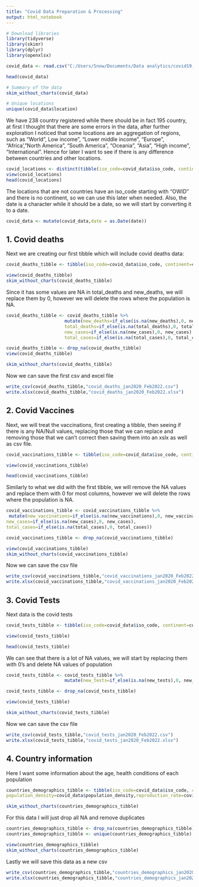 ```yaml
---
title: "Covid Data Preparation & Processing"
output: html_notebook
---
```


```r
# Download libraries
library(tidyverse)
library(skimr)
library(dplyr)
library(openxlsx)

covid_data <- read.csv("C:/Users/Snow/Documents/Data analytics/covid19_deaths_analysis/owid-covid-data.csv")

head(covid_data)
```

```r
# Summary of the data
skim_without_charts(covid_data)
```

```r
# Unique locations
unique(covid_data$location)
```

We have 238 country registered while there should be in fact 195 country, at first I thought that there are some errors in the data, after further exploration I noticed that some locations are an aggregation of regions, such as "World", Low income", "Lower middle income", "Europe", "Africa', "North America", "South America", "Oceania", "Asia", "High income", "International". Hence for later I want to see if there is any difference between countries and other locations.

```r
covid_locations <- distinct(tibble(iso_code=covid_data$iso_code, continent=covid_data$continent, location=covid_data$location))
view(covid_locations)
head(covid_locations)
```
The locations that are not countries have an iso_code starting with "OWID" and there is no continent, so we can use this later when needed.
Also, the date is a character while it should be a date, so we will start by converting it to a date.

```r
covid_data <- mutate(covid_data,date = as.Date(date))
```

## 1. Covid deaths

Next we are creating our first tibble which will include covid deaths data:

```r
covid_deaths_tibble <- tibble(iso_code=covid_data$iso_code, continent=covid_data$continent, location=covid_data$location, date=covid_data$date,new_deaths= covid_data$new_deaths, total_deaths=covid_data$total_deaths, new_cases=covid_data$new_cases, total_cases=covid_data$total_cases, population=covid_data$population)

view(covid_deaths_tibble)
skim_without_charts(covid_deaths_tibble)
```

Since it has some values are NA in total_deaths and new_deaths, we will replace them by 0, however we will delete the rows where the population is NA.

```r
covid_deaths_tibble <- covid_deaths_tibble %>%
                      mutate(new_deaths=if_else(is.na(new_deaths),0, new_deaths),
                      total_deaths=if_else(is.na(total_deaths),0, total_deaths),
                      new_cases=if_else(is.na(new_cases),0, new_cases),
                      total_cases=if_else(is.na(total_cases),0, total_cases))

covid_deaths_tibble <- drop_na(covid_deaths_tibble)
view(covid_deaths_tibble)

skim_without_charts(covid_deaths_tibble)
```

Now we can save the first csv and excel file

```r
write_csv(covid_deaths_tibble,"covid_deaths_jan2020_Feb2022.csv")
write.xlsx(covid_deaths_tibble,"covid_deaths_jan2020_Feb2022.xlsx")
```

## 2. Covid Vaccines 
Next, we will treat the vaccinations, first creating a tibble, then seeing if there is any NA/Null values, replacing those that we can replace and removing those that we can't correct then saving them into an xslx as well as csv file.

```r
covid_vaccinations_tibble <- tibble(iso_code=covid_data$iso_code, continent=covid_data$continent, location=covid_data$location, date=covid_data$date,new_vaccinations= covid_data$new_vaccinations, total_vaccinations=covid_data$total_vaccinations,people_vaccinated=covid_data$people_vaccinated, people_fully_vaccinated= covid_data$people_fully_vaccinated,new_cases=covid_data$new_cases, total_cases=covid_data$total_cases, population=covid_data$population)

view(covid_vaccinations_tibble)

head(covid_vaccinations_tibble)
```

Similarly to what we did with the first tibble, we will remove the NA values and replace them with 0 for most columns, however we will delete the rows where the population is NA.

```r
covid_vaccinations_tibble <- covid_vaccinations_tibble %>%
 mutate(new_vaccinations=if_else(is.na(new_vaccinations),0, new_vaccinations),     total_vaccinations=if_else(is.na(total_vaccinations),0, total_vaccinations),  people_vaccinated=if_else(is.na(people_vaccinated),0, people_vaccinated),  people_fully_vaccinated=if_else(is.na(people_fully_vaccinated),0, people_fully_vaccinated),
new_cases=if_else(is.na(new_cases),0, new_cases),
total_cases=if_else(is.na(total_cases),0, total_cases))

covid_vaccinations_tibble <- drop_na(covid_vaccinations_tibble)

view(covid_vaccinations_tibble)
skim_without_charts(covid_vaccinations_tibble)
```

Now we can save the csv file

```r
write_csv(covid_vaccinations_tibble,"covid_vaccinations_jan2020_Feb2022.csv")
write.xlsx(covid_vaccinations_tibble,"covid_vaccinations_jan2020_Feb2022.xlsx")
```

## 3. Covid Tests
Next data is the covid tests

```r
covid_tests_tibble <- tibble(iso_code=covid_data$iso_code, continent=covid_data$continent, location=covid_data$location, date=covid_data$date,new_tests=covid_data$new_tests, total_tests=covid_data$total_tests,positive_rate=covid_data$positive_rate,new_cases=covid_data$new_cases, total_cases=covid_data$total_cases, population=covid_data$population)

view(covid_tests_tibble)

head(covid_tests_tibble)
```

We can see that there is a lot of NA values, we will start by replacing them with 0's and delete NA values of population

```r
covid_tests_tibble <- covid_tests_tibble %>%
                      mutate(new_tests=if_else(is.na(new_tests),0, new_tests), total_tests=if_else(is.na(total_tests),0, total_tests), positive_rate=if_else(is.na(positive_rate),0, positive_rate),new_cases=if_else(is.na(new_cases),0, new_cases), total_cases=if_else(is.na(total_cases),0, total_cases))

covid_tests_tibble <- drop_na(covid_tests_tibble)

view(covid_tests_tibble)

skim_without_charts(covid_tests_tibble)
```

Now we can save the csv file

```r
write_csv(covid_tests_tibble,"covid_tests_jan2020_Feb2022.csv")
write.xlsx(covid_tests_tibble,"covid_tests_jan2020_Feb2022.xlsx")
```

## 4. Country information
Here I want some information about the age, health conditions of each population
```r
countries_demographics_tibble <- tibble(iso_code=covid_data$iso_code, continent=covid_data$continent, date= covid_data$date,location=covid_data$location, population=covid_data$population,stringency_index=covid_data$stringency_index,
population_density=covid_data$population_density,reproduction_rate=covid_data$reproduction_rate, median_age=covid_data$median_age,aged_65_older=covid_data$aged_65_older, aged_70_older=covid_data$aged_70_older,extreme_poverty=covid_data$extreme_poverty, cardiovasc_death_rate=covid_data$cardiovasc_death_rate, diabetes_prevalence=covid_data$diabetes_prevalence, female_smokers=covid_data$female_smokers, male_smokers=covid_data$male_smokers, life_expectancy=covid_data$life_expectancy)

skim_without_charts(countries_demographics_tibble)
```

For this data I will just drop all NA and remove duplicates

```r
countries_demographics_tibble <- drop_na(countries_demographics_tibble)
countries_demographics_tibble <- unique(countries_demographics_tibble)

view(countries_demographics_tibble)
skim_without_charts(countries_demographics_tibble)
```

Lastly we will save this data as a new csv

```r
write_csv(countries_demographics_tibble,"countries_demographics_jan2020_Feb2022.csv")
write.xlsx(countries_demographics_tibble,"countries_demographics_jan2020_Feb2022.xlsx")
```